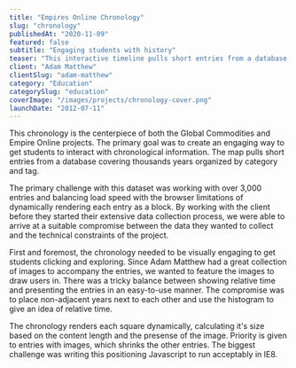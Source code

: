 ```yaml
---
title: "Empires Online Chronology"
slug: "chronology"
publishedAt: "2020-11-09"
featured: false
subtitle: "Engaging students with history"
teaser: "This interactive timeline pulls short entries from a database covering thousands years organized by category and tag."
client: "Adam Matthew"
clientSlug: "adam-matthew"
category: "Education"
categorySlug: "education"
coverImage: "/images/projects/chronology-cover.png"
launchDate: "2012-07-11"
---
```


This chronology is the centerpiece of both the Global Commodities and Empire Online projects. The primary goal was to create an engaging way to get students to interact with chronological information. The map pulls short entries from a database covering thousands years organized by category and tag.

The primary challenge with this dataset was working with over 3,000 entries and balancing load speed with the browser limitations of dynamically rendering each entry as a block. By working with the client before they started their extensive data collection process, we were able to arrive at a suitable compromise between the data they wanted to collect and the technical constraints of the project.

First and foremost, the chronology needed to be visually engaging to get students clicking and exploring. Since Adam Matthew had a great collection of images to accompany the entries, we wanted to feature the images to draw users in. There was a tricky balance between showing relative time and presenting the entries in an easy-to-use manner. The compromise was to place non-adjacent years next to each other and use the histogram to give an idea of relative time.

The chronology renders each square dynamically, calculating it's size based on the content length and the presense of the image. Priority is given to entries with images, which shrinks the other entries. The biggest challenge was writing this positioning Javascript to run acceptably in IE8.

‍